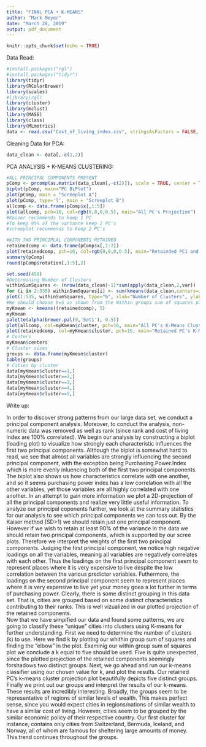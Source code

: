 ```yaml
---
title: "FINAL PCA + K-MEANS"
author: "Mark Meyer"
date: "March 28, 2019"
output: pdf_document
---
```


```r
knitr::opts_chunk$set(echo = TRUE)
```
Data Read:
```r
#install.packages("rgl")
#install.packages("tidyr")
library(tidyr)
library(RColorBrewer)
library(scales)
#library(rgl)
library(cluster)
library(mclust)
library(MASS)
library(class)
library(MLmetrics)
data <- read.csv("Cost_of_living_index.csv", stringsAsFactors = FALSE, header = TRUE)
```
Cleaning Data for PCA:
```r
data_clean <- data[,-c(1,2)]
```
PCA ANALYSIS + K-MEANS CLUSTERING:
```r
#ALL PRINCIPAL COMPONENTS PRESENT
pComp <- prcomp(as.matrix(data_clean[,-c(2)]), scale = TRUE, center = TRUE)
biplot(pComp, main="PC BiPlot")
plot(pComp, main = "Screeplot A")
plot(pComp, type='l', main = "Screeplot B")
allcomp <- data.frame(pComp$x[,1:5])
plot(allcomp, pch=16, col=rgb(0,0,0,0.5), main="All PC's Projection")
#Kaiser recommends to keep 1 PC
#To keep 95% of the variance keep 2 PC's
#screeplot recommends to keep 2 PC's

#WITH TWO PRINCIPLAL COMPONENTS RETAINED
retainedcomp <- data.frame(pComp$x[,1:2])
plot(retainedcomp, pch=16, col=rgb(0,0,0,0.5), main="Retainded PC1 and PC2 Projection")
summary(pComp)
round(pComp$rotation[,1:5],2)

```

```r
set.seed(450)
#Determining Number of Clusters
withinSumSquares <- (nrow(data_clean)-1)*sum(apply(data_clean,2,var))
for (i in 2:535) withinSumSquares[i] <- sum(kmeans(data_clean,centers=i)$withinss)
plot(1:535, withinSumSquares, type="b", xlab="Number of Clusters", ylab="Within groups sum of squares", main="Within groups sum of squares")
#We should choose k=5 as shown from the Within groups sum of squares plot.
myKmean <- kmeans((retainedcomp), 5)
myKmean
palette(alpha(brewer.pal(9,'Set1'), 0.5))
plot(allcomp, col=myKmean$cluster, pch=16, main="All PC's K-Means Cluster Projection")
plot(retainedcomp, col=myKmean$cluster, pch=16, main="Retained PC's K-Means Cluster Projection")
# Centers
myKmean$centers
# Cluster sizes
groups <- data.frame(myKmean$cluster)
table(groups)
# Cities by cluster
data[myKmean$cluster==1,]
data[myKmean$cluster==2,]
data[myKmean$cluster==3,]
data[myKmean$cluster==4,]
data[myKmean$cluster==5,]

```

Write up:

  In order to discover strong patterns from our large data set, we conduct a principal component analysis. Moreover, to conduct the analysis, non-numeric data was removed as well as rank (since rank and cost of living index are 100% correlated). We begin our analysis by constructing a biplot (loading plot) to visualize how strongly each characteristic influences the first two principal components. Although the biplot is somewhat hard to read, we see that almost all variables are strongly influencing the second principal component, with the exception being Purchasing.Power.Index which is more evenly inluencing both of the first two principal components. The biplot also shows us how characteristics correlate with one another, and so it seems purchasing power index has a low correlation with all the other variables, yet those variables are all highly correlated with one another. In an attempt to gain more information we plot a 2D-projection of all the principal components and realize very little useful information. To analyze our principal coponents further, we look at the summary statistics for our analysis to see which principal components we can toss out. By the Kaiser method (SD>1) we should retain just one principal component. However if we wish to retain at least 90% of the variance in the data we should retain two principal components, which is supported by our scree plots. Therefore we interpret the weights of the first two principal components. Judging the first principal component, we notice high negative loadings on all the variables, meaning all variables are negatively correlates with each other. Thus the loadings on the first principal component seem to represent places where it is very expensive to live despite the low correlation between the various predictor variables. Futhermore, the loadings on the second principal component seem to represent places where it is very expensive to live yet your money goea a lot further in terms of purchasing power. Clearly, there is some distinct grouping in this data set. That is, cities are grouped based on some distinct characteristics contributing to their ranks. This is well vizualized in our plotted projection of the retained components.  
  Now that we have simpified our data and found some patterns, we are going to classify these "unique" cities into clusters using K-means for further understanding. First we need to determine the number of clusters (k) to use. Here we find k by plotting our whithin group sum of squares and finding the "elbow" in the plot. Examinig our within group sum of squares plot we conclude a k equal to five should be used. Five is quite unexpected, since the plotted projection of the retained components seemingly forshadows two distinct groups. Next, we go ahead and run our k-means classifier using our chosen value for k, and plot the results. Our retained PC's k-means cluster projection plot beautifully depicts five distinct groups. Finally we print out our groups and interpret the results of our k-means. These results are incredibly interesting. Broadly, the groups seem to be representative of regions of similar levels of wealth. This makes perfect sense, since you would expect cities in regions/nations of similar wealth to have a similar cost of living. However, cities seem to be grouped by the similar economic policy of their respective country. Our first cluster for instance, contains only cities from Switzerland, Bermuda, Iceland, and Norway, all of whom are famous for sheltering large amounts of money. This trend continues throughout the groups.
